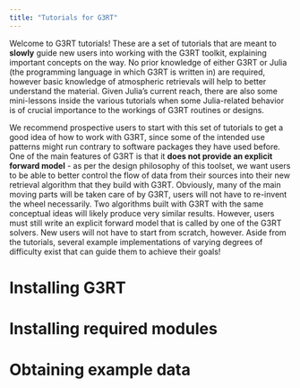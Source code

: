 ```yaml
---
title: "Tutorials for G3RT"
---
```


Welcome to G3RT tutorials! These are a set of tutorials that are meant to **slowly** guide new users into working with the G3RT toolkit, explaining important concepts on the way. No prior knowledge of either G3RT or Julia (the programming language in which G3RT is written in) are required, however basic knowledge of atmospheric retrievals will help to better understand the material. Given Julia's current reach, there are also some mini-lessons inside the various tutorials when some Julia-related behavior is of crucial importance to the workings of G3RT routines or designs.

We recommend prospective users to start with this set of tutorials to get a good idea of how to work with G3RT, since some of the intended use patterns might run contrary to software packages they have used before. One of the main features of G3RT is that it **does not provide an explicit forward model** - as per the design philosophy of this toolset, we want users to be able to better control the flow of data from their sources into their new retrieval algorithm that they build with G3RT. Obviously, many of the main moving parts will be taken care of by G3RT, users will not have to re-invent the wheel necessarily. Two algorithms built with G3RT with the same conceptual ideas will likely produce very similar results. However, users must still write an explicit forward model that is called by one of the G3RT solvers. New users will not have to start from scratch, however. Aside from the tutorials, several example implementations of varying degrees of difficulty exist that can guide them to achieve their goals!

# Installing G3RT


# Installing required modules


# Obtaining example data